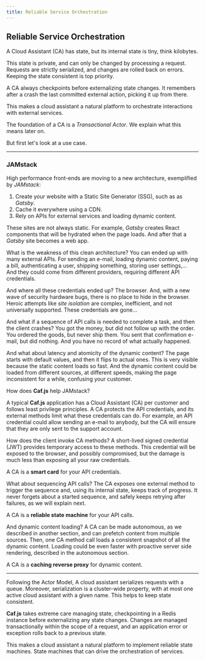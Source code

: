 ```yaml
---
title: Reliable Service Orchestration
---
```

## Reliable Service Orchestration

A Cloud Assistant (CA) has state, but its internal state is tiny, think kilobytes.

This state is private, and can only be changed by processing a request. Requests are strictly serialized, and changes are rolled back on errors. Keeping the state consistent is top priority.

A CA always checkpoints before externalizing state changes. It remembers after a crash the last committed external action, picking it up from there.

This makes a cloud assistant a natural platform to orchestrate interactions with external services.

The foundation of a CA is a *Transactional Actor*. We explain what this means later on.

But first let's look at a use case.

<hr/>

### JAMstack

High performance front-ends are moving to a new architecture, exemplified by *JAMstack*:

1. Create your website with a Static Site Generator (SSG), such as as *Gatsby*.
2. Cache it everywhere using a CDN.
3. Rely on APIs for external services and loading dynamic content.

These sites are not always static. For example, *Gatsby* creates React components that will be hydrated when the page loads. And after that a *Gatsby* site becomes a web app.

What is the weakness of this clean architecture? You can ended up with many external APIs. For sending an e-mail, loading dynamic content, paying a bill, authenticating a user, shipping something, storing user settings,... And they could come from different providers, requiring different API credentials.

And where all these credentials ended up? The browser. And, with a new wave of security hardware bugs, there is no place to hide in the browser. Heroic attempts like *site isolation* are complex, inefficient, and not universally supported. These credentials are gone...

And what if a sequence of API calls is needed to complete a task, and then the client crashes? You got the money, but did not follow up with the order. You ordered the goods, but never ship them. You sent that confirmation e-mail, but did nothing. And you have no record of what actually happened.

And what about latency and atomicity of the dynamic content? The page starts with default values, and then it flips to actual ones. This is very visible because the static content loads so fast. And the dynamic content could be loaded from different sources, at different speeds, making the page inconsistent for a while, confusing your customer.

How does **Caf.js** help JAMstack?

A typical **Caf.js** application has a Cloud Assistant (CA) per customer and follows least privilege principles. A CA protects the API credentials, and its external methods limit what these credentials can do. For example, an API credential could allow sending an e-mail to anybody, but the CA will ensure that they are only sent to the support account.

How does the client invoke CA methods? A short-lived signed credential (JWT) provides temporary access to these methods. This credential will be exposed to the browser, and possibly compromised, but the damage is much less than exposing all your raw credentials.

A CA is a **smart card** for your API credentials.

What about sequencing API calls? The CA exposes one external method to trigger the sequence and, using its internal state, keeps track of progress. It never forgets about a started sequence, and safely keeps retrying after failures, as we will explain next.

A CA is a **reliable state machine** for your API calls.

And dynamic content loading? A CA can be made autonomous, as we described in another section, and can prefetch content from multiple sources. Then, one CA method call loads a consistent snapshot of all the dynamic content. Loading could be even faster with proactive server side rendering, described in the autonomous section.

A CA is a **caching reverse proxy** for dynamic content.

<hr/>


Following the Actor Model, A cloud assistant serializes requests with a queue. Moreover, serialization is a cluster-wide property, with at most one active cloud assistant with a given name. This helps to keep state consistent.

**Caf.js** takes extreme care managing state, checkpointing in a Redis instance before externalizing any state changes. Changes are managed transactionally within the scope of a request, and an application error or exception rolls back to a previous state.

This makes a cloud assistant a natural platform to implement reliable state machines. State machines that can drive the orchestration of services.
